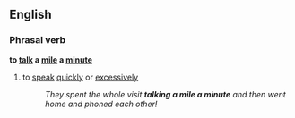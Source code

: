 ==English==

===Phrasal verb===
'''to [[talk]] a [[mile]] a [[minute]]'''
#{{idiom}} to [[speak]] [[quick]]ly or [[excessive]]ly
#:''They spent the whole visit '''talking a mile a minute''' and then went home and phoned each other!''